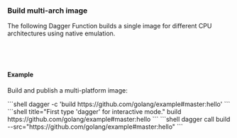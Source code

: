 ### Build multi-arch image

The following Dagger Function builds a single image for different CPU architectures using native emulation.

<Tabs groupId="language" queryString="sdk">
<TabItem value="go" label="Go">

```go file=../../../cookbook/snippets/builds/multi-arch/go/main.go
```

</TabItem>
<TabItem value="python" label="Python">

```python file=../../../cookbook/snippets/builds/multi-arch/python/main.py
```

</TabItem>
<TabItem value="typescript" label="TypeScript">

```typescript file=../../../cookbook/snippets/builds/multi-arch/typescript/index.ts
```

</TabItem>
<TabItem value="php" label="PHP">

```php file=../../../cookbook/snippets/builds/multi-arch/php/src/MyModule.php
```

</TabItem>
</Tabs>

#### Example

Build and publish a multi-platform image:

<Tabs groupId="shell">
<TabItem value="System shell">
```shell
dagger -c 'build https://github.com/golang/example#master:hello'
```
</TabItem>
<TabItem value="Dagger Shell">
```shell title="First type 'dagger' for interactive mode."
build https://github.com/golang/example#master:hello
```
</TabItem>
<TabItem value="Dagger CLI">
```shell
dagger call build --src="https://github.com/golang/example#master:hello"
```
</TabItem>
</Tabs>
